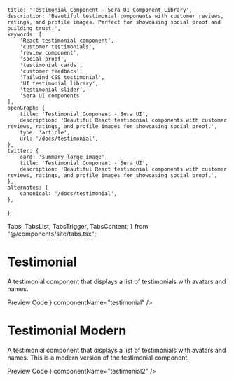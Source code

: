     title: 'Testimonial Component - Sera UI Component Library',
    description: 'Beautiful testimonial components with customer reviews, ratings, and profile images. Perfect for showcasing social proof and building trust.',
    keywords: [
        'React testimonial component',
        'customer testimonials',
        'review component',
        'social proof',
        'testimonial cards',
        'customer feedback',
        'Tailwind CSS testimonial',
        'UI testimonial library',
        'testimonial slider',
        'Sera UI components'
    ],
    openGraph: {
        title: 'Testimonial Component - Sera UI',
        description: 'Beautiful React testimonial components with customer reviews, ratings, and profile images for showcasing social proof.',
        type: 'article',
        url: '/docs/testimonial',
    },
    twitter: {
        card: 'summary_large_image',
        title: 'Testimonial Component - Sera UI',
        description: 'Beautiful React testimonial components with customer reviews, ratings, and profile images for showcasing social proof.',
    },
    alternates: {
        canonical: '/docs/testimonial',
    },
};

  Tabs,
  TabsList,
  TabsTrigger,
  TabsContent,
} from "@/components/site/tabs.tsx";

<HideTOC />

<AI dir="left"/>

# Testimonial

A testimonial component that displays a list of testimonials with avatars and names.

<Tabs defaultValue="preview" className="">
  <TabsList>
    <TabsTrigger value="preview">Preview</TabsTrigger>
    <TabsTrigger value="code">Code</TabsTrigger>
  </TabsList>
  <TabsContent value="preview">
    <ComponentRenderer component={<Testimonial />} componentName="testimonial" />
  </TabsContent>
  <TabsContent value="code">
    <CodeBlock filePath="src/app/docs/testimonial/testimonial.tsx" />
  </TabsContent>
</Tabs>




# Testimonial Modern
A testimonial component that displays a list of testimonials with avatars and names. This is a modern version of the testimonial component.

<Tabs defaultValue="preview" className="">
  <TabsList>
    <TabsTrigger value="preview">Preview</TabsTrigger>
    <TabsTrigger value="code">Code</TabsTrigger>
  </TabsList>
  <TabsContent value="preview">
    <ComponentRenderer component={<Testimonial2 />} componentName="testimonial2" />
  </TabsContent>
  <TabsContent value="code">
    <CodeBlock filePath="src/app/docs/testimonial/testimonial2.tsx" />
  </TabsContent>
</Tabs>
